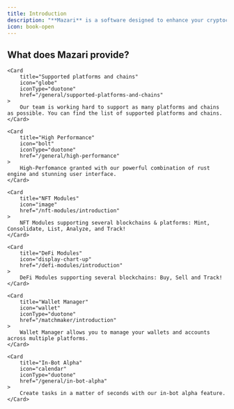 ```yaml
---
title: Introduction
description: "**Mazari** is a software designed to enhance your cryptocurrency experience seamlessly with our comprehensive package of Alpha, Analytics, and Automation features."
icon: book-open
---
```


## What does Mazari provide?

<CardGroup>
   
    <Card
        title="Supported platforms and chains"
        icon="globe"
        iconType="duotone"
        href="/general/supported-platforms-and-chains"
    >
        Our team is working hard to support as many platforms and chains as possible. You can find the list of supported platforms and chains.
    </Card>

    <Card
        title="High Performance"
        icon="bolt"
        iconType="duotone"
        href="/general/high-performance"
    >
        High-Perfomance granted with our powerful combination of rust engine and stunning user interface.
    </Card>

    <Card
        title="NFT Modules"
        icon="image"
        href="/nft-modules/introduction"
    >
        NFT Modules supporting several blockchains & platforms: Mint, Consolidate, List, Analyze, and Track!
    </Card>

    <Card
        title="DeFi Modules"
        icon="display-chart-up"
        href="/defi-modules/introduction"
    >
        DeFi Modules supporting several blockchains: Buy, Sell and Track!
    </Card>

    <Card
        title="Wallet Manager"
        icon="wallet"
        iconType="duotone"
        href="/matchmaker/introduction"
    >
        Wallet Manager allows you to manage your wallets and accounts across multiple platforms.
    </Card>

    <Card
        title="In-Bot Alpha"
        icon="calendar"
        iconType="duotone"
        href="/general/in-bot-alpha"
    >
        Create tasks in a matter of seconds with our in-bot alpha feature.
    </Card>

</CardGroup>
